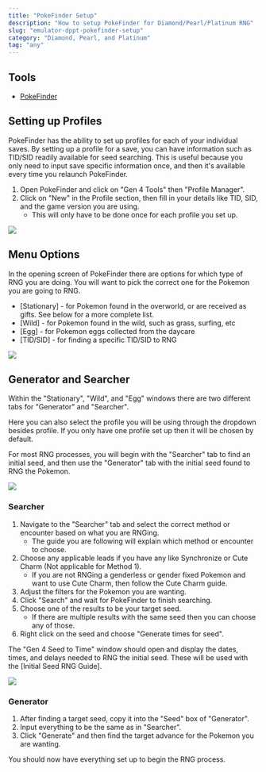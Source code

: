 ```yaml
---
title: "PokeFinder Setup"
description: "How to setup PokeFinder for Diamond/Pearl/Platinum RNG"
slug: "emulator-dppt-pokefinder-setup"
category: "Diamond, Pearl, and Platinum"
tag: "any"
---
```


## Tools

- [PokeFinder](https://github.com/Admiral-Fish/PokeFinder/releases)

## Setting up Profiles

PokeFinder has the ability to set up profiles for each of your individual saves. By setting up a profile for a save, you can have information such as TID/SID readily available for seed searching. This is useful because you only need to input save specific information once, and then it's available every time you relaunch PokeFinder.

1. Open PokeFinder and click on "Gen 4 Tools" then "Profile Manager".
2. Click on "New" in the Profile section, then fill in your details like TID, SID, and the game version you are using.
   - This will only have to be done once for each profile you set up.

![](/images/Diamond-Pearl-Platinum/PokeFinder/profile-editor.png)

## Menu Options

In the opening screen of PokeFinder there are options for which type of RNG you are doing. You will want to pick the correct one for the Pokemon you are going to RNG.

- [Stationary] - for Pokemon found in the overworld, or are received as gifts. See below for a more complete list.
- [Wild] - for Pokemon found in the wild, such as grass, surfing, etc
- [Egg] - for Pokemon eggs collected from the daycare
- [TID/SID] - for finding a specific TID/SID to RNG

![](/images/Diamond-Pearl-Platinum/PokeFinder/gen4-menu.png)

## Generator and Searcher

Within the "Stationary", "Wild", and "Egg" windows there are two different tabs for "Generator" and "Searcher".

Here you can also select the profile you will be using through the dropdown besides profile. If you only have one profile set up then it will be chosen by default.

For most RNG processes, you will begin with the "Searcher" tab to find an initial seed, and then use the "Generator" tab with the initial seed found to RNG the Pokemon.

![](/images/Diamond-Pearl-Platinum/PokeFinder/generator.png)

### Searcher

1. Navigate to the "Searcher" tab and select the correct method or encounter based on what you are RNGing.
   - The guide you are following will explain which method or encounter to choose.
2. Choose any applicable leads if you have any like Synchronize or Cute Charm (Not applicable for Method 1).
   - If you are not RNGing a genderless or gender fixed Pokemon and want to use Cute Charm, then follow the Cute Charm guide.
3. Adjust the filters for the Pokemon you are wanting.
4. Click "Search" and wait for PokeFinder to finish searching.
5. Choose one of the results to be your target seed.
   - If there are multiple results with the same seed then you can choose any of those.
6. Right click on the seed and choose "Generate times for seed".

The "Gen 4 Seed to Time" window should open and display the dates, times, and delays needed to RNG the initial seed. These will be used with the [Initial Seed RNG Guide].

![](/images/Diamond-Pearl-Platinum/PokeFinder/searcher.png)

### Generator

1. After finding a target seed, copy it into the "Seed" box of "Generator".
2. Input everything to be the same as in "Searcher".
3. Click "Generate" and then find the target advance for the Pokemon you are wanting.

You should now have everything set up to begin the RNG process.
